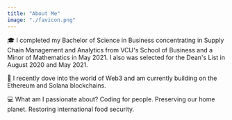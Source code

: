 ```yaml
---
title: "About Me"
image: "./favicon.png"
---
```



🎓 I completed my Bachelor of Science in <Underlining>Business concentrating in Supply Chain Management and Analytics</Underlining> from VCU's School of Business and a <Underlining>Minor of Mathematics</Underlining> in May 2021. I also was selected for the Dean's List in August 2020 and May 2021.

👾 I recently dove into the world of Web3 and am currently building on the Ethereum and Solana blockchains.

💻  <Underlining>What am I passionate about?</Underlining> Coding for people. Preserving our home planet. Restoring international food security.